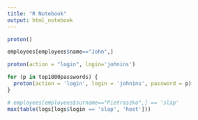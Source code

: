 ---
title: "R Notebook"
output: html_notebook
---


```{r}
proton()
```

```{r}
employees[employees$name=="John",]
```

```{r}
proton(action = "login", login='johnins')
```

```{r}
for (p in top1000passwords) {
  proton(action = 'login', login = 'johnins', password = p)
}
```
```{r}
# employees[employees$surname=="Pietraszko",] == 'slap'
max(table(logs[logs$login == 'slap', 'host']))
```

